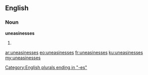 ==English==

===Noun===
'''uneasinesses'''

# {{plural of|uneasiness}}

[[Category:English plurals ending in "-es"]]

[[ar:uneasinesses]]
[[eo:uneasinesses]]
[[fr:uneasinesses]]
[[ku:uneasinesses]]
[[my:uneasinesses]]